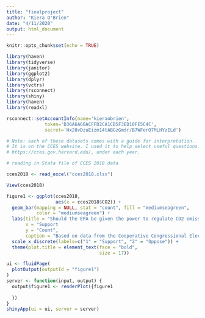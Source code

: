 ```yaml
---
title: "finalproject"
author: "Kiera O'Brien"
date: "4/11/2020"
output: html_document
---
```


```r
knitr::opts_chunk$set(echo = TRUE)

library(haven)
library(tidyverse)
library(janitor)
library(ggplot2)
library(dplyr)
library(vctrs)
library(rsconnect)
library(shiny)
library(haven)
library(readxl)

rsconnect::setAccountInfo(name='kieraobrien',
			  token='D36A6A60ACFFD2CA1CB5F3ED10FE5C4C',
			  secret='Hx28vDzuEizm14tABGzGmdr/B7WFerO7MLHYzILd')
```

``` r

# Note: each of these datasets comes with a guide for interpretation.
# It is on the CCES website. I used it to help select useful questions.
# https://cces.gov.harvard.edu/, under each year. 

# reading in Stata file of CCES 2018 data

cces2018 <- read_excel("cces2018.xlsx")

View(cces2018)
```

``` r

figure1 <- ggplot(cces2018, 
                  aes(x = cces2018$CO2)) + 
  geom_bar(mapping = NULL, stat = "count", fill = "mediumseagreen", 
           color = "mediumseagreen") + 
  labs(title = "Should the EPA be given the power to regulate CO2 emissions?", 
       x = "Support                                                      Oppose", 
       y = "Count", 
       caption = "Based on data from the Cooperative Congressional Election Study, 2018") + 
  scale_x_discrete(labels=c("1" = "Support", "2" = "Oppose")) + 
  theme(plot.title = element_text(face = "bold", 
                                  size = 17))
```

``` r

ui <- fluidPage(
  plotOutput(outputId = "figure1")
)
server <- function(input, output) {
  output$figure1 <- renderPlot({figure1
    
  })
}
shinyApp(ui = ui, server = server)
```
